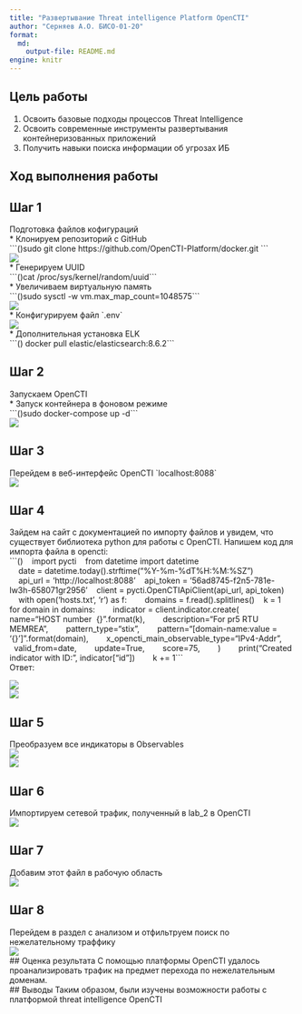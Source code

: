 ---
title: "Развертывание Threat intelligence Platform OpenCTI"
author: "Серняев А.О. БИСО-01-20"
format:   
  md:
    output-file: README.md
engine: knitr
---

## Цель работы

1.  Освоить базовые подходы процессов Threat Intelligence
2.  Освоить современные инструменты развертывания контейнеризованных приложений
3.  Получить навыки поиска информации об угрозах ИБ

## Ход выполнения работы

## Шаг 1

Подготовка файлов кофигураций\
\* Клонируем репозиторий с GitHub\
\`\`\`()sudo git clone https://github.com/OpenCTI-Platform/docker.git \`\`\`\
![](1.jpg)\
\* Генерируем UUID\
\`\`\`()cat /proc/sys/kernel/random/uuid\`\`\`\
\* Увеличиваем виртуальную память\
\`\`\`()sudo sysctl -w vm.max_map_count=1048575\`\`\`\
![](2.jpg)\
\* Конфигурируем файл \`.env\`\
![](3.jpg)\
\* Дополнительная установка ELK\
\`\`\`() docker pull elastic/elasticsearch:8.6.2\`\`\`\

## Шаг 2

Запускаем OpenCTI\
\* Запуск контейнера в фоновом режиме\
\`\`\`()sudo docker-compose up -d\`\`\`\
![](4.jpg)\

## Шаг 3

Перейдем в веб-интерфейс OpenCTI \`localhost:8088\`\
![](5.jpg)\

## Шаг 4

Зайдем на сайт с документацией по импорту файлов и увидем, что существует библиотека python для работы с OpenCTI. Напишем код для импорта файла в opencti:\
\`\`\`()    import pycti    from datetime import datetime\
    date = datetime.today().strftime("%Y-%m-%dT%H:%M:%SZ")\
    api_url = 'http://localhost:8088'    api_token = '56ad8745-f2n5-781e-lw3h-658071gr2956'    client = pycti.OpenCTIApiClient(api_url, api_token)\
    with open('hosts.txt', 'r') as f:        domains = f.read().splitlines()    k = 1    for domain in domains:        indicator = client.indicator.create(        name="HOST number  {}".format(k),        description="For pr5 RTU MEMREA",        pattern_type="stix",        pattern="\[domain-name:value = '{}'\]".format(domain),        x_opencti_main_observable_type="IPv4-Addr",        valid_from=date,        update=True,        score=75,        )        print("Created indicator with ID:", indicator\["id"\])        k += 1\`\`\`\
Ответ:

![](6.jpg)\
![](7.jpg)\

## Шаг 5

Преобразуем все индикаторы в Observables\
![](8.jpg)\
![](9.jpg)\

## Шаг 6

Импортируем сетевой трафик, полученный в lab_2 в OpenCTI\
![](10.jpg)\

## Шаг 7

Добавим этот файл в рабочую область\
![](11.jpg)\

## Шаг 8

Перейдем в раздел с анализом и отфильтруем поиск по нежелательному траффику\
![](12.jpg)\
\## Оценка результата С помощью платформы OpenCTI удалось проанализировать трафик на предмет перехода по нежелательным доменам.\
\## Выводы Таким образом, были изучены возможности работы с платформой threat intelligence OpenCTI\
